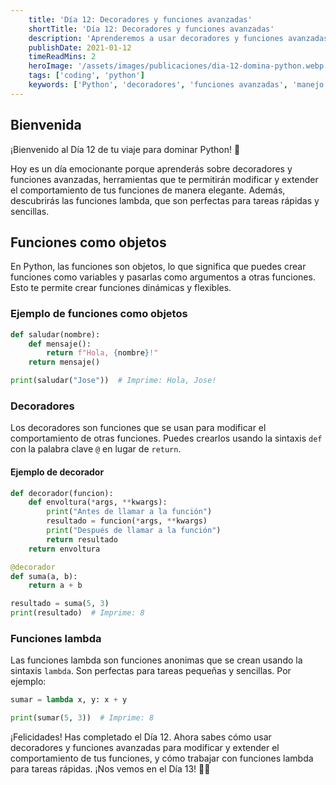 ```yaml
---
    title: 'Día 12: Decoradores y funciones avanzadas'
    shortTitle: 'Día 12: Decoradores y funciones avanzadas'
    description: 'Aprenderemos a usar decoradores y funciones avanzadas en Python para mejorar la estructura y la eficiencia de nuestro código.'
    publishDate: 2021-01-12
    timeReadMins: 2
    heroImage: '/assets/images/publicaciones/dia-12-domina-python.webp'
    tags: ['coding', 'python']
    keywords: ['Python', 'decoradores', 'funciones avanzadas', 'manejo de decoradores', 'manejo de funciones avanzadas']
---
```


## Bienvenida

¡Bienvenido al Día 12 de tu viaje para dominar Python! 🎉

Hoy es un día emocionante porque aprenderás sobre decoradores y funciones avanzadas, herramientas que te permitirán modificar y extender el comportamiento de tus funciones de manera elegante. Además, descubrirás las funciones lambda, que son perfectas para tareas rápidas y sencillas.

## Funciones como objetos

En Python, las funciones son objetos, lo que significa que puedes crear funciones como variables y pasarlas como argumentos a otras funciones. Esto te permite crear funciones dinámicas y flexibles.

### Ejemplo de funciones como objetos
```python
def saludar(nombre):
    def mensaje():
        return f"Hola, {nombre}!"
    return mensaje()

print(saludar("Jose"))  # Imprime: Hola, Jose!
```

### Decoradores
Los decoradores son funciones que se usan para modificar el comportamiento de otras funciones. Puedes crearlos usando la sintaxis `def` con la palabra clave `@` en lugar de `return`.

#### Ejemplo de decorador
```python
def decorador(funcion):
    def envoltura(*args, **kwargs):
        print("Antes de llamar a la función")
        resultado = funcion(*args, **kwargs)
        print("Después de llamar a la función")
        return resultado
    return envoltura

@decorador
def suma(a, b):
    return a + b

resultado = suma(5, 3)
print(resultado)  # Imprime: 8
```

### Funciones lambda
Las funciones lambda son funciones anonimas que se crean usando la sintaxis `lambda`. Son perfectas para tareas pequeñas y sencillas. Por ejemplo:

```python
sumar = lambda x, y: x + y

print(sumar(5, 3))  # Imprime: 8
```

¡Felicidades! Has completado el Día 12. Ahora sabes cómo usar decoradores y funciones avanzadas para modificar y extender el comportamiento de tus funciones, y cómo trabajar con funciones lambda para tareas rápidas. ¡Nos vemos en el Día 13! 🚀✨

